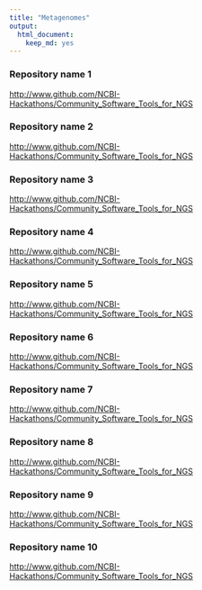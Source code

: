 ```yaml
---
title: "Metagenomes"
output: 
  html_document: 
    keep_md: yes
---
```


### Repository name 1

<a href="https://www.github.com/NCBI-Hackathons/Community_Software_Tools_for_NGS" target="_blank">http://www.github.com/NCBI-Hackathons/Community_Software_Tools_for_NGS</a>

### Repository name 2

<a href="https://www.github.com/NCBI-Hackathons/Community_Software_Tools_for_NGS" target="_blank">http://www.github.com/NCBI-Hackathons/Community_Software_Tools_for_NGS</a>

### Repository name 3

<a href="https://www.github.com/NCBI-Hackathons/Community_Software_Tools_for_NGS" target="_blank">http://www.github.com/NCBI-Hackathons/Community_Software_Tools_for_NGS</a>

### Repository name 4

<a href="https://www.github.com/NCBI-Hackathons/Community_Software_Tools_for_NGS" target="_blank">http://www.github.com/NCBI-Hackathons/Community_Software_Tools_for_NGS</a>

### Repository name 5


<a href="https://www.github.com/NCBI-Hackathons/Community_Software_Tools_for_NGS" target="_blank">http://www.github.com/NCBI-Hackathons/Community_Software_Tools_for_NGS</a>

### Repository name 6

<a href="https://www.github.com/NCBI-Hackathons/Community_Software_Tools_for_NGS" target="_blank">http://www.github.com/NCBI-Hackathons/Community_Software_Tools_for_NGS</a>

### Repository name 7

<a href="https://www.github.com/NCBI-Hackathons/Community_Software_Tools_for_NGS" target="_blank">http://www.github.com/NCBI-Hackathons/Community_Software_Tools_for_NGS</a>

### Repository name 8

<a href="https://www.github.com/NCBI-Hackathons/Community_Software_Tools_for_NGS" target="_blank">http://www.github.com/NCBI-Hackathons/Community_Software_Tools_for_NGS</a>

### Repository name 9

<a href="https://www.github.com/NCBI-Hackathons/Community_Software_Tools_for_NGS" target="_blank">http://www.github.com/NCBI-Hackathons/Community_Software_Tools_for_NGS</a>

### Repository name 10

<a href="https://www.github.com/NCBI-Hackathons/Community_Software_Tools_for_NGS" target="_blank">http://www.github.com/NCBI-Hackathons/Community_Software_Tools_for_NGS</a>